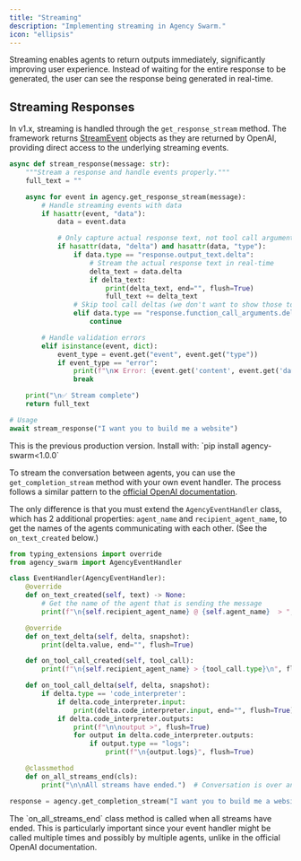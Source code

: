 ```yaml
---
title: "Streaming"
description: "Implementing streaming in Agency Swarm."
icon: "ellipsis"
---
```


Streaming enables agents to return outputs immediately, significantly improving user experience. Instead of waiting for the entire response to be generated, the user can see the response being generated in real-time.

## Streaming Responses

<Tabs>
<Tab title="v1.x">

In v1.x, streaming is handled through the `get_response_stream` method. The framework returns [StreamEvent](https://openai.github.io/openai-agents-python/ref/stream_events/#agents.stream_events.StreamEvent) objects as they are returned by OpenAI, providing direct access to the underlying streaming events.

```python
async def stream_response(message: str):
    """Stream a response and handle events properly."""
    full_text = ""

    async for event in agency.get_response_stream(message):
        # Handle streaming events with data
        if hasattr(event, "data"):
            data = event.data

            # Only capture actual response text, not tool call arguments
            if hasattr(data, "delta") and hasattr(data, "type"):
                if data.type == "response.output_text.delta":
                    # Stream the actual response text in real-time
                    delta_text = data.delta
                    if delta_text:
                        print(delta_text, end="", flush=True)
                        full_text += delta_text
                # Skip tool call deltas (we don't want to show those to users)
                elif data.type == "response.function_call_arguments.delta":
                    continue

        # Handle validation errors
        elif isinstance(event, dict):
            event_type = event.get("event", event.get("type"))
            if event_type == "error":
                print(f"\n❌ Error: {event.get('content', event.get('data', 'Unknown error'))}")
                break

    print("\n✅ Stream complete")
    return full_text

# Usage
await stream_response("I want you to build me a website")
```

</Tab>
<Tab title="v0.x">

<Info>
This is the previous production version. Install with: `pip install agency-swarm<1.0.0`
</Info>

To stream the conversation between agents, you can use the `get_completion_stream` method with your own event handler. The process follows a similar pattern to the [official OpenAI documentation](https://platform.openai.com/docs/api-reference/assistants-streaming).

The only difference is that you must extend the `AgencyEventHandler` class, which has 2 additional properties: `agent_name` and `recipient_agent_name`, to get the names of the agents communicating with each other. (See the `on_text_created` below.)

```python
from typing_extensions import override
from agency_swarm import AgencyEventHandler

class EventHandler(AgencyEventHandler):
    @override
    def on_text_created(self, text) -> None:
        # Get the name of the agent that is sending the message
        print(f"\n{self.recipient_agent_name} @ {self.agent_name}  > ", end="", flush=True)

    @override
    def on_text_delta(self, delta, snapshot):
        print(delta.value, end="", flush=True)

    def on_tool_call_created(self, tool_call):
        print(f"\n{self.recipient_agent_name} > {tool_call.type}\n", flush=True)

    def on_tool_call_delta(self, delta, snapshot):
        if delta.type == 'code_interpreter':
            if delta.code_interpreter.input:
                print(delta.code_interpreter.input, end="", flush=True)
            if delta.code_interpreter.outputs:
                print(f"\n\noutput >", flush=True)
                for output in delta.code_interpreter.outputs:
                    if output.type == "logs":
                        print(f"\n{output.logs}", flush=True)

    @classmethod
    def on_all_streams_end(cls):
        print("\n\nAll streams have ended.")  # Conversation is over and message is returned to the user.

response = agency.get_completion_stream("I want you to build me a website", event_handler=EventHandler)
```

<Note>
  The `on_all_streams_end` class method is called when all streams have ended. This is particularly important since your
  event handler might be called multiple times and possibly by multiple agents, unlike in the official OpenAI
  documentation.
</Note>

</Tab>
</Tabs>
